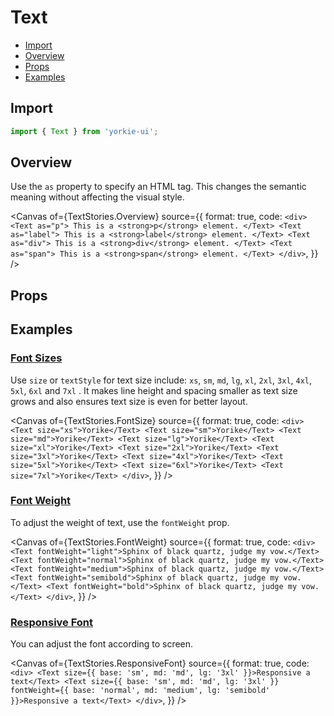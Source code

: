 # Text


<Meta of={TextStories} />

- [Import](#import)
- [Overview](#overview)
- [Props](#props)
- [Examples](#examples)

## Import

```jsx
import { Text } from 'yorkie-ui';
```

## Overview

Use the `as` property to specify an HTML tag. This changes the semantic meaning without affecting the visual style.

<Canvas
  of={TextStories.Overview}
  source={{
    format: true,
    code: `
      <div>
        <Text as="p">
          This is a <strong>p</strong> element.
        </Text>
        <Text as="label">
          This is a <strong>label</strong> element.
        </Text>
        <Text as="div">
          This is a <strong>div</strong> element.
        </Text>
        <Text as="span">
          This is a <strong>span</strong> element.
        </Text>
      </div>
    `,
  }}
/>

## Props

<Controls />

## Examples

### [Font Sizes](#text-font-sizes)

Use `size` or `textStyle` for text size include: `xs`, `sm`, `md`, `lg`, `xl`, `2xl`, `3xl`, `4xl`, `5xl`, `6xl` and `7xl` . It makes line height and spacing smaller as text size grows and also ensures text size is even for better layout.

<Canvas
  of={TextStories.FontSize}
  source={{
    format: true,
    code: `
      <div>
        <Text size="xs">Yorike</Text>
        <Text size="sm">Yorike</Text>
        <Text size="md">Yorike</Text>
        <Text size="lg">Yorike</Text>
        <Text size="xl">Yorike</Text>
        <Text size="2xl">Yorike</Text>
        <Text size="3xl">Yorike</Text>
        <Text size="4xl">Yorike</Text>
        <Text size="5xl">Yorike</Text>
        <Text size="6xl">Yorike</Text>
        <Text size="7xl">Yorike</Text>
      </div>
    `,
  }}
/>

### [Font Weight](#text-font-weight)

To adjust the weight of text, use the `fontWeight` prop.

<Canvas
  of={TextStories.FontWeight}
  source={{
    format: true,
    code: `
      <div>
        <Text fontWeight="light">Sphinx of black quartz, judge my vow.</Text>
        <Text fontWeight="normal">Sphinx of black quartz, judge my vow.</Text>
        <Text fontWeight="medium">Sphinx of black quartz, judge my vow.</Text>
        <Text fontWeight="semibold">Sphinx of black quartz, judge my vow.</Text>
        <Text fontWeight="bold">Sphinx of black quartz, judge my vow.</Text>
      </div>
    `,
  }}
/>

### [Responsive Font](#responsive-font)

You can adjust the font according to screen.

<Canvas
  of={TextStories.ResponsiveFont}
  source={{
    format: true,
    code: `
      <div>
        <Text size={{ base: 'sm', md: 'md', lg: '3xl' }}>Responsive a text</Text>
        <Text size={{ base: 'sm', md: 'md', lg: '3xl' }} fontWeight={{ base: 'normal', md: 'medium', lg: 'semibold' }}>Responsive a text</Text>
      </div>
    `,
  }}
/>
